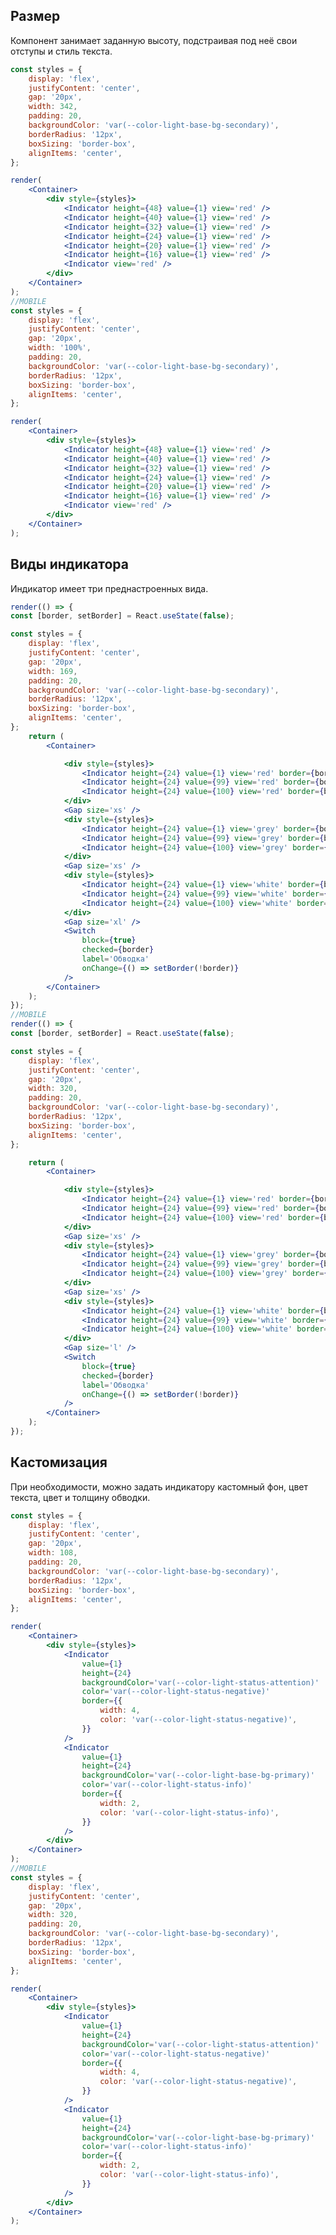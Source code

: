 ## Размер

Компонент занимает заданную высоту, подстраивая под неё свои отступы и стиль текста.

```jsx live
const styles = {
    display: 'flex',
    justifyContent: 'center',
    gap: '20px',
    width: 342,
    padding: 20,
    backgroundColor: 'var(--color-light-base-bg-secondary)',
    borderRadius: '12px',
    boxSizing: 'border-box',
    alignItems: 'center',
};

render(
    <Container>
        <div style={styles}>
            <Indicator height={48} value={1} view='red' />
            <Indicator height={40} value={1} view='red' />
            <Indicator height={32} value={1} view='red' />
            <Indicator height={24} value={1} view='red' />
            <Indicator height={20} value={1} view='red' />
            <Indicator height={16} value={1} view='red' />
            <Indicator view='red' />
        </div>
    </Container>
);
//MOBILE
const styles = {
    display: 'flex',
    justifyContent: 'center',
    gap: '20px',
    width: '100%',
    padding: 20,
    backgroundColor: 'var(--color-light-base-bg-secondary)',
    borderRadius: '12px',
    boxSizing: 'border-box',
    alignItems: 'center',
};

render(
    <Container>
        <div style={styles}>
            <Indicator height={48} value={1} view='red' />
            <Indicator height={40} value={1} view='red' />
            <Indicator height={32} value={1} view='red' />
            <Indicator height={24} value={1} view='red' />
            <Indicator height={20} value={1} view='red' />
            <Indicator height={16} value={1} view='red' />
            <Indicator view='red' />
        </div>
    </Container>
);
```

## Виды индикатора

Индикатор имеет три преднастроенных вида.

```jsx live
render(() => {
const [border, setBorder] = React.useState(false);

const styles = {
    display: 'flex',
    justifyContent: 'center',
    gap: '20px',
    width: 169,
    padding: 20,
    backgroundColor: 'var(--color-light-base-bg-secondary)',
    borderRadius: '12px',
    boxSizing: 'border-box',
    alignItems: 'center',
};
    return (
        <Container>

            <div style={styles}>
                <Indicator height={24} value={1} view='red' border={border} />
                <Indicator height={24} value={99} view='red' border={border} />
                <Indicator height={24} value={100} view='red' border={border} />
            </div>
            <Gap size='xs' />
            <div style={styles}>
                <Indicator height={24} value={1} view='grey' border={border} />
                <Indicator height={24} value={99} view='grey' border={border} />
                <Indicator height={24} value={100} view='grey' border={border} />
            </div>
            <Gap size='xs' />
            <div style={styles}>
                <Indicator height={24} value={1} view='white' border={border} />
                <Indicator height={24} value={99} view='white' border={border} />
                <Indicator height={24} value={100} view='white' border={border} />
            </div>
            <Gap size='xl' />
            <Switch
                block={true}
                checked={border}
                label='Обводка'
                onChange={() => setBorder(!border)}
            />
        </Container>
    );
});
//MOBILE
render(() => {
const [border, setBorder] = React.useState(false);

const styles = {
    display: 'flex',
    justifyContent: 'center',
    gap: '20px',
    width: 320,
    padding: 20,
    backgroundColor: 'var(--color-light-base-bg-secondary)',
    borderRadius: '12px',
    boxSizing: 'border-box',
    alignItems: 'center',
};

    return (
        <Container>

            <div style={styles}>
                <Indicator height={24} value={1} view='red' border={border} />
                <Indicator height={24} value={99} view='red' border={border} />
                <Indicator height={24} value={100} view='red' border={border} />
            </div>
            <Gap size='xs' />
            <div style={styles}>
                <Indicator height={24} value={1} view='grey' border={border} />
                <Indicator height={24} value={99} view='grey' border={border} />
                <Indicator height={24} value={100} view='grey' border={border} />
            </div>
            <Gap size='xs' />
            <div style={styles}>
                <Indicator height={24} value={1} view='white' border={border} />
                <Indicator height={24} value={99} view='white' border={border} />
                <Indicator height={24} value={100} view='white' border={border} />
            </div>
            <Gap size='l' />
            <Switch
                block={true}
                checked={border}
                label='Обводка'
                onChange={() => setBorder(!border)}
            />
        </Container>
    );
});
```

## Кастомизация

При необходимости, можно задать индикатору кастомный фон, цвет текста, цвет и толщину обводки.

```jsx live
const styles = {
    display: 'flex',
    justifyContent: 'center',
    gap: '20px',
    width: 108,
    padding: 20,
    backgroundColor: 'var(--color-light-base-bg-secondary)',
    borderRadius: '12px',
    boxSizing: 'border-box',
    alignItems: 'center',
};

render(
    <Container>
        <div style={styles}>
            <Indicator
                value={1}
                height={24}
                backgroundColor='var(--color-light-status-attention)'
                color='var(--color-light-status-negative)'
                border={{
                    width: 4,
                    color: 'var(--color-light-status-negative)',
                }}
            />
            <Indicator
                value={1}
                height={24}
                backgroundColor='var(--color-light-base-bg-primary)'
                color='var(--color-light-status-info)'
                border={{
                    width: 2,
                    color: 'var(--color-light-status-info)',
                }}
            />
        </div>
    </Container>
);
//MOBILE
const styles = {
    display: 'flex',
    justifyContent: 'center',
    gap: '20px',
    width: 320,
    padding: 20,
    backgroundColor: 'var(--color-light-base-bg-secondary)',
    borderRadius: '12px',
    boxSizing: 'border-box',
    alignItems: 'center',
};

render(
    <Container>
        <div style={styles}>
            <Indicator
                value={1}
                height={24}
                backgroundColor='var(--color-light-status-attention)'
                color='var(--color-light-status-negative)'
                border={{
                    width: 4,
                    color: 'var(--color-light-status-negative)',
                }}
            />
            <Indicator
                value={1}
                height={24}
                backgroundColor='var(--color-light-base-bg-primary)'
                color='var(--color-light-status-info)'
                border={{
                    width: 2,
                    color: 'var(--color-light-status-info)',
                }}
            />
        </div>
    </Container>
);
```
